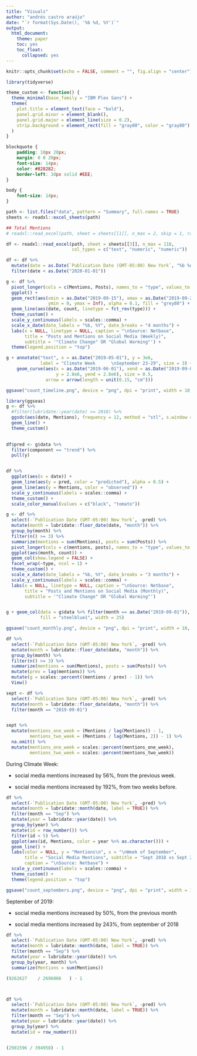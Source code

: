 ```yaml
---
title: "Visuals"
author: "andrés castro araújo"
date: "`r format(Sys.Date(), '%b %d, %Y')`"
output: 
  html_document: 
    theme: paper
    toc: yes
    toc_float:
      collapsed: yes
---
```


```r
knitr::opts_chunk$set(echo = FALSE, comment = "", fig.align = "center")

library(tidyverse)

theme_custom <- function() {
  theme_minimal(base_family = "IBM Plex Sans") +
  theme(
    plot.title = element_text(face = "bold"),
    panel.grid.minor = element_blank(),
    panel.grid.major = element_line(size = 0.2),
    strip.background = element_rect(fill = "gray80", color = "gray80")
  ) 
}
```

```css
blockquote {
    padding: 10px 20px;
    margin: 0 0 20px;
    font-size: 14px;
    color: #828282;
    border-left: 10px solid #EEE;
}

body {
    font-size: 14px;
}
```



```r
path <- list.files("data", pattern = "Summary", full.names = TRUE)
sheets <- readxl::excel_sheets(path)

## Total Mentions
# readxl::read_excel(path, sheet = sheets[[1]], n_max = 2, skip = 1, range = "A2:D3") 
```

```r
df <- readxl::read_excel(path, sheet = sheets[[3]], n_max = 118, 
                         col_types = c("text", "numeric", "numeric"))

df <- df %>% 
  mutate(date = as.Date(`Publication Date (GMT-05:00) New York`, "%b %d, %Y")) %>% 
  filter(date < as.Date("2020-01-01"))
```

```r
g <- df %>% 
  pivot_longer(cols = c(Mentions, Posts), names_to = "type", values_to = "count") %>% 
  ggplot() + 
  geom_rect(aes(xmin = as.Date("2019-09-15"), xmax = as.Date("2019-09-22"), 
                ymin = 0, ymax = Inf), alpha = 0.1, fill = "grey80") +
  geom_line(aes(date, count, linetype = fct_rev(type))) +
  theme_custom() +
  scale_y_continuous(labels = scales::comma) +
  scale_x_date(date_labels = "%b, %Y", date_breaks = "4 months") +
  labs(x = NULL, linetype = NULL, caption = "\nSource: Netbase", 
       title = "Posts and Mentions on Social Media (Weekly)",
       subtitle = '"Climate Change" OR "Global Warming"') + 
  theme(legend.position = "top") 

g + annotate("text", x = as.Date("2019-05-01"), y = 3e6, 
             label = "Climate Week      \nSeptember 23-29", size = 3) +
    geom_curve(aes(x = as.Date("2019-06-01"), xend = as.Date("2019-09-01"), 
                   y = 2.8e6, yend = 2.8e6), size = 0.5,
               arrow = arrow(length = unit(0.15, "cm"))) 

ggsave("count_timeline.png", device = "png", dpi = "print", width = 10, height = 6)
```

```r

library(ggseas)
g <- df %>% 
  #filter(lubridate::year(date) >= 2018) %>% 
  ggsdc(aes(date, Mentions), frequency = 12, method = "stl", s.window = 50) +
  geom_line() + 
  theme_custom()

  
df$pred <- g$data %>% 
  filter(component == "trend") %>% 
  pull(y)


df %>%
  ggplot(aes(x = date)) + 
  geom_line(aes(y = pred, color = "predicted"), alpha = 0.5) +
  geom_line(aes(y = Mentions, color = "observed")) +
  scale_y_continuous(labels = scales::comma) + 
  theme_custom() +
  scale_color_manual(values = c("black", "tomato"))
```


```r
g <- df %>% 
  select(-`Publication Date (GMT-05:00) New York`, -pred) %>% 
  mutate(month = lubridate::floor_date(date, "month")) %>% 
  group_by(month) %>% 
  filter(n() >= 3) %>% 
  summarize(mentions = sum(Mentions), posts = sum(Posts)) %>% 
  pivot_longer(cols = c(mentions, posts), names_to = "type", values_to = "count") %>% 
  ggplot(aes(month, count)) + 
  geom_col(show.legend = FALSE) + 
  facet_wrap(~type, ncol = 1) + 
  theme_custom() +
  scale_x_date(date_labels = "%b, %Y", date_breaks = "3 months") +
  scale_y_continuous(labels = scales::comma) +
  labs(x = NULL, linetype = NULL, caption = "\nSource: Netbase", 
       title = "Posts and Mentions on Social Media (Monthly)",
       subtitle = '"Climate Change" OR "Global Warming"') 


g + geom_col(data = g$data %>% filter(month == as.Date("2019-09-01")),
             fill = "steelblue1", width = 25)

ggsave("count_monthly.png", device = "png", dpi = "print", width = 10, height = 6)

```

```r
df %>% 
  select(-`Publication Date (GMT-05:00) New York`, -pred) %>% 
  mutate(month = lubridate::floor_date(date, "month")) %>% 
  group_by(month) %>% 
  filter(n() >= 3) %>% 
  summarize(mentions = sum(Mentions), posts = sum(Posts)) %>% 
  mutate(prev = lag(mentions)) %>% 
  mutate(g = scales::percent((mentions / prev) - 1)) %>% 
  View()
```



```r
sept <- df %>% 
  select(-`Publication Date (GMT-05:00) New York`, -pred) %>% 
  mutate(month = lubridate::floor_date(date, "month")) %>% 
  filter(month == "2019-09-01")


sept %>% 
  mutate(mentions_one_week = (Mentions / lag(Mentions)) - 1,
         mentions_two_week = (Mentions / lag(Mentions, 2)) - 1) %>% 
  na.omit() %>% 
  mutate(mentions_one_week = scales::percent(mentions_one_week),
         mentions_two_week = scales::percent(mentions_two_week))
```

During Climate Week: 

- social media mentions increased by 56%, from the previous week.

- social media mentions increased by 192%, from two weeks before.


```r
df %>% 
  select(-`Publication Date (GMT-05:00) New York`, -pred) %>% 
  mutate(month = lubridate::month(date, label = TRUE)) %>% 
  filter(month == "Sep") %>% 
  mutate(year = lubridate::year(date)) %>% 
  group_by(year) %>% 
  mutate(id = row_number()) %>% 
  filter(id < 5) %>% 
  ggplot(aes(id, Mentions, color = year %>% as.character())) + 
  geom_line() +
  labs(color = NULL, y = "Mentions\n", x = "\nWeek of September",
       title = "Social Media Mentions", subtitle = "Sept 2018 vs Sept 2019",
       caption = "\nSource: Netbase") +
  scale_y_continuous(labels = scales::comma) + 
  theme_custom() +
  theme(legend.position = "top")

ggsave("count_septembers.png", device = "png", dpi = "print", width = 10, height = 6)

```


September of 2019:

- social media mentions increased by 50%, from the previous month

- social media mentions increased by 243%, from september of 2018


```r
df %>% 
  select(-`Publication Date (GMT-05:00) New York`, -pred) %>% 
  mutate(month = lubridate::month(date, label = TRUE)) %>% 
  filter(month == "Sep") %>% 
  mutate(year = lubridate::year(date)) %>% 
  group_by(year, month) %>% 
  summarize(Mentions = sum(Mentions))

(9262627	/ 2696006	) - 1



df %>% 
  select(-`Publication Date (GMT-05:00) New York`, -pred) %>% 
  mutate(month = lubridate::month(date, label = TRUE)) %>% 
  filter(month == "Sep") %>% 
  mutate(year = lubridate::year(date)) %>% 
  group_by(year) %>% 
  mutate(id = row_number())


(2981596 / 394958) - 1
```

